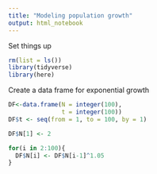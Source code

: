 ```yaml
---
title: "Modeling population growth"
output: html_notebook
---
```


Set things up
```r
rm(list = ls())
library(tidyverse)
library(here)
```
Create a data frame for exponential growth
```r
DF<-data.frame(N = integer(100),
               t = integer(100))
DF$t <- seq(from = 1, to = 100, by = 1)

DF$N[1] <- 2

for(i in 2:100){
  DF$N[i] <- DF$N[i-1]^1.05
}
```

